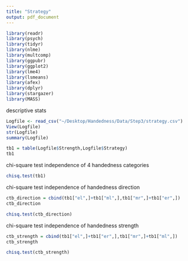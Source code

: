 ```yaml
---
title: "Strategy"
output: pdf_document
---
```


```r
library(readr)
library(psych)
library(tidyr)
library(nlme)
library(multcomp)
library(ggpubr)
library(ggplot2)
library(lme4)
library(lsmeans)
library(afex)
library(dplyr)
library(stargazer)
library(MASS)
```
descriptive stats
```r
Logfile <- read_csv("~/Desktop/Handedness/Data/Step3/strategy.csv")
View(Logfile)
str(Logfile)
summary(Logfile)
```


```r
tb1 = table(Logfile$Strength,Logfile$Strategy)
tb1
```
chi-square test independence of 4 handedness categories

```r
chisq.test(tb1)
```
chi-square test independence of handedness direction
```r
ctb_direction = cbind(tb1["el",]+tb1["ml",],tb1["mr",]+tb1["er",])
ctb_direction
```
```r
chisq.test(ctb_direction)
```
chi-square test independence of handedness strength
```r
ctb_strength = cbind(tb1["el",]+tb1["er",],tb1["mr",]+tb1["ml",])
ctb_strength
```

```r
chisq.test(ctb_strength)
```

